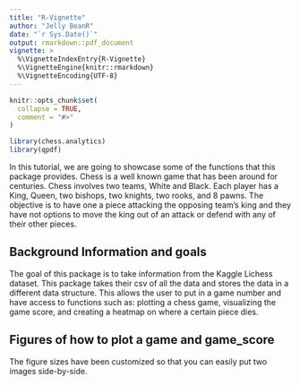 ```yaml
---
title: "R-Vignette"
author: "Jelly BeanR"
date: "`r Sys.Date()`"
output: rmarkdown::pdf_document
vignette: >
  %\VignetteIndexEntry{R-Vignette}
  %\VignetteEngine{knitr::rmarkdown}
  %\VignetteEncoding{UTF-8}
---
```


```r
knitr::opts_chunk$set(
  collapse = TRUE,
  comment = "#>"
)
```

```r
library(chess.analytics)
library(qpdf)
```


In this tutorial, we are going to showcase some of the functions that this package provides. Chess is a well known game that has been around for centuries. Chess involves two teams, White and Black. Each player has a King, Queen, two bishops, two knights, two rooks, and 8 pawns.  The objective is to have one a piece attacking the opposing team's king and they have not options to move the king out of an attack or defend with any of their other pieces. 

## Background Information and goals

The goal of this package is to take information from the Kaggle Lichess dataset. This package takes their csv of all the data and stores the data in a different data structure.  This allows the user to put in a game number and have access to functions such as: plotting a chess game, visualizing the game score, and creating a heatmap on where a certain piece dies.



## Figures of how to plot a game and game_score

The figure sizes have been customized so that you can easily put two images side-by-side. 



